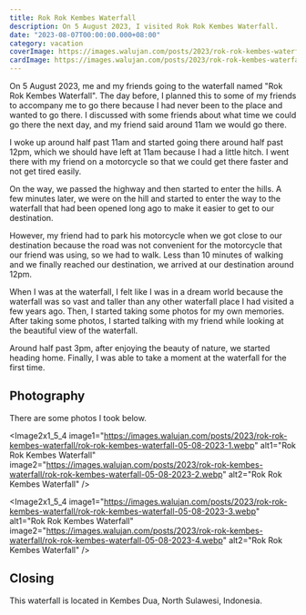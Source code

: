 ```yaml
---
title: Rok Rok Kembes Waterfall
description: On 5 August 2023, I visited Rok Rok Kembes Waterfall.
date: "2023-08-07T00:00:00.000+08:00"
category: vacation
coverImage: https://images.walujan.com/posts/2023/rok-rok-kembes-waterfall/rok-rok-kembes-waterfall-05-08-2023-cover.webp
cardImage: https://images.walujan.com/posts/2023/rok-rok-kembes-waterfall/rok-rok-kembes-waterfall-05-08-2023-card-cover.webp
---
```


On 5 August 2023, me and my friends going to the waterfall named "Rok Rok Kembes Waterfall". The day before, I planned this to some of my friends to accompany me to go there because I had never been to the place and wanted to go there. I discussed with some friends about what time we could go there the next day, and my friend said around 11am we would go there.

I woke up around half past 11am and started going there around half past 12pm, which we should have left at 11am because I had a little hitch. I went there with my friend on a motorcycle so that we could get there faster and not get tired easily.

On the way, we passed the highway and then started to enter the hills. A few minutes later, we were on the hill and started to enter the way to the waterfall that had been opened long ago to make it easier to get to our destination.

However, my friend had to park his motorcycle when we got close to our destination because the road was not convenient for the motorcycle that our friend was using, so we had to walk. Less than 10 minutes of walking and we finally reached our destination, we arrived at our destination around 12pm.

When I was at the waterfall, I felt like I was in a dream world because the waterfall was so vast and taller than any other waterfall place I had visited a few years ago. Then, I started taking some photos for my own memories. After taking some photos, I started talking with my friend while looking at the beautiful view of the waterfall.

Around half past 3pm, after enjoying the beauty of nature, we started heading home. Finally, I was able to take a moment at the waterfall for the first time.

## Photography

There are some photos I took below.

<Image2x1_5_4
image1="https://images.walujan.com/posts/2023/rok-rok-kembes-waterfall/rok-rok-kembes-waterfall-05-08-2023-1.webp"
alt1="Rok Rok Kembes Waterfall"
image2="https://images.walujan.com/posts/2023/rok-rok-kembes-waterfall/rok-rok-kembes-waterfall-05-08-2023-2.webp"
alt2="Rok Rok Kembes Waterfall"
/>

<Image2x1_5_4
image1="https://images.walujan.com/posts/2023/rok-rok-kembes-waterfall/rok-rok-kembes-waterfall-05-08-2023-3.webp"
alt1="Rok Rok Kembes Waterfall"
image2="https://images.walujan.com/posts/2023/rok-rok-kembes-waterfall/rok-rok-kembes-waterfall-05-08-2023-4.webp"
alt2="Rok Rok Kembes Waterfall"
/>

## Closing

This waterfall is located in Kembes Dua, North Sulawesi, Indonesia.
